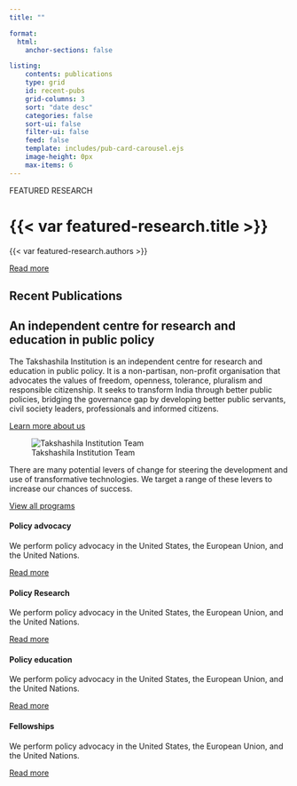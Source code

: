 ```yaml
---
title: ""

format:
  html:
    anchor-sections: false

listing:
    contents: publications
    type: grid
    id: recent-pubs
    grid-columns: 3
    sort: "date desc"
    categories: false
    sort-ui: false
    filter-ui: false
    feed: false
    template: includes/pub-card-carousel.ejs
    image-height: 0px
    max-items: 6
---
```

::: {.featured-research-wrapper}
::: {.featured-research}
::: {.container-fluid}
::: {.featured-content}
::: {.featured-tag}
FEATURED RESEARCH
:::

# {{< var featured-research.title >}}

::: {.authors}
{{< var featured-research.authors >}}
:::

[Read more]({{< var featured-research.link >}}){.read-more-btn}
:::
:::
:::
:::

::: {.recent-publications}
## Recent Publications
:::: {.container-fluid}

::: {#recent-pubs}
:::
::::
:::

::: {.about-section-heading}
:::

::: {.about-us-container}
::: {.about-us-content}
# An <span class="highlight">independent centre</span> for research and education in public policy

The Takshashila Institution is an independent centre for research and education in public policy. It is a non-partisan, non-profit organisation that advocates the values of freedom, openness, tolerance, pluralism and responsible citizenship. It seeks to transform India through better public policies, bridging the governance gap by developing better public servants, civil society leaders, professionals and informed citizens.

::: {.about-cta}
[Learn more about us](pages/about.qmd){.about-btn}
:::

:::

::: {.about-us-image-container}
![Takshashila Institution Team](assets/images/takshashila-team.png){.about-us-image}
:::
:::

:::{.program-section-heading}
:::

::: {.programs-container}
::: {.programs-intro}
There are many potential levers of change for steering the development and use of transformative technologies. We target a range of these levers to increase our chances of success.

[View all programs](pages/programs.qmd){.view-all-btn}
:::

::: {.programs-grid}
::: {.program-card}
#### Policy advocacy

We perform policy advocacy in the United States, the European Union, and the United Nations.

[Read more](){.read-more-link}
:::

::: {.program-card}
#### Policy Research

We perform policy advocacy in the United States, the European Union, and the United Nations.

[Read more](){.read-more-link}
:::

::: {.program-card}
#### Policy education

We perform policy advocacy in the United States, the European Union, and the United Nations.

[Read more](){.read-more-link}
:::

::: {.program-card}
#### Fellowships

We perform policy advocacy in the United States, the European Union, and the United Nations.

[Read more](){.read-more-link}
:::
:::
:::